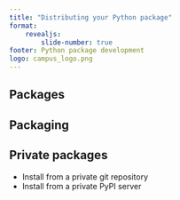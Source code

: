 ```yaml
---
title: "Distributing your Python package"
format: 
    revealjs:
        slide-number: true
footer: Python package development
logo: campus_logo.png
---
```


## Packages

## Packaging

## Private packages

* Install from a private git repository
* Install from a private PyPI server
